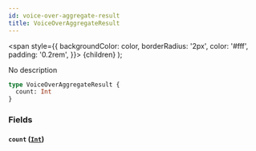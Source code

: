 ```yaml
---
id: voice-over-aggregate-result
title: VoiceOverAggregateResult
---
```


<span
style={{
      backgroundColor: color,
      borderRadius: '2px',
      color: '#fff',
      padding: '0.2rem',
    }}>
{children}
</span>
);

No description

```graphql
type VoiceOverAggregateResult {
  count: Int
}
```

### Fields

#### `count` ([`Int`](/docs/schema/scalars/int))
